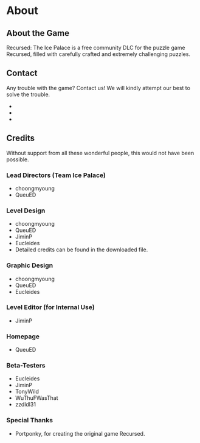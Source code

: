 
# About

## About the Game

Recursed: The Ice Palace is a free community DLC for the puzzle game Recursed, filled with carefully crafted and extremely challenging puzzles.

## Contact

Any trouble with the game? Contact us! We will kindly attempt our best to solve the trouble.

<ul>
  <li>
    <Contacts
      name="Team Ice Palace"
      email="mailto:RecursedIcePalace@gmail.com"
    />
  </li>
  <li>
    <Contacts
      name="choongmyoung"
      email="mailto:choongmyoung@naver.com"
      steam="https://steamcommunity.com/id/uiqoo"
    />
  </li>
  <li>
    <Contacts
      name="QueuED"
      email="mailto:queued37@gmail.com"
      steam="https://steamcommunity.com/id/queued37"
      twitter="https://twitter.com/queued37"
    />
  </li>
</ul>

## Credits

Without support from all these wonderful people, this would not have been possible.

### Lead Directors (Team Ice Palace)
<ul>
<li>choongmyoung</li>
<li>QueuED</li>
</ul>

### Level Design
<ul>
<li>choongmyoung</li>
<li>QueuED</li>
<li>JiminP</li>
<li>Eucleides</li>
<li>Detailed credits can be found in the downloaded file.</li>
</ul>

### Graphic Design
<ul>
<li>choongmyoung</li>
<li>QueuED</li>
<li>Eucleides</li>
</ul>

### Level Editor (for Internal Use)
<ul>
<li>JiminP</li>
</ul>

### Homepage
<ul>
<li>QueuED</li>
</ul>

### Beta-Testers
<ul>
<li>Eucleides</li>
<li>JiminP</li>
<li>TonyWild</li>
<li>WuThuFWasThat</li>
<li>zzdldl31</li>
</ul>

### Special Thanks
<ul>
<li>Portponky, for creating the original game Recursed.</li>
</ul>
